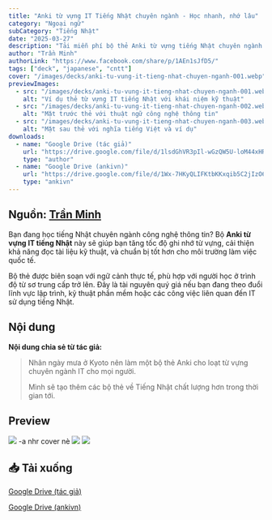 ```yaml
---
title: "Anki từ vựng IT Tiếng Nhật chuyên ngành - Học nhanh, nhớ lâu"
category: "Ngoại ngữ"
subCategory: "Tiếng Nhật"
date: "2025-03-27"
description: "Tải miễn phí bộ thẻ Anki từ vựng tiếng Nhật chuyên ngành IT, giúp bạn học nhanh - nhớ lâu - ứng dụng thực tế trong công việc và học tập. Tổng hợp bởi Trần Minh."
author: "Trần Minh"
authorLink: "https://www.facebook.com/share/p/1AEn1sJfD5/"
tags: ["deck", "japanese", "cntt"]
cover: "/images/decks/anki-tu-vung-it-tieng-nhat-chuyen-nganh-001.webp"
previewImages:
  - src: "/images/decks/anki-tu-vung-it-tieng-nhat-chuyen-nganh-001.webp"
    alt: "Ví dụ thẻ từ vựng IT tiếng Nhật với khái niệm kỹ thuật"
  - src: "/images/decks/anki-tu-vung-it-tieng-nhat-chuyen-nganh-002.webp"
    alt: "Mặt trước thẻ với thuật ngữ công nghệ thông tin"
  - src: "/images/decks/anki-tu-vung-it-tieng-nhat-chuyen-nganh-003.webp"
    alt: "Mặt sau thẻ với nghĩa tiếng Việt và ví dụ"
downloads:
  - name: "Google Drive (tác giả)"
    url: "https://drive.google.com/file/d/1lsdGhVR3pIl-wGzQW5U-loM44xHRR6is/view?usp=sharing"
    type: "author"
  - name: "Google Drive (ankivn)"
    url: "https://drive.google.com/file/d/1Wx-7HKyQLIFKtbKKxqib5C2jIzO6ZJac/view?usp=sharing"
    type: "ankivn"
---
```


## Nguồn: [Trần Minh](https://www.facebook.com/share/p/1AEn1sJfD5/)

Bạn đang học tiếng Nhật chuyên ngành công nghệ thông tin? Bộ **Anki từ vựng IT tiếng Nhật** này sẽ giúp bạn tăng tốc độ ghi nhớ từ vựng, cải thiện khả năng đọc tài liệu kỹ thuật, và chuẩn bị tốt hơn cho môi trường làm việc quốc tế.

Bộ thẻ được biên soạn với ngữ cảnh thực tế, phù hợp với người học ở trình độ từ sơ trung cấp trở lên. Đây là tài nguyên quý giá nếu bạn đang theo đuổi lĩnh vực lập trình, kỹ thuật phần mềm hoặc các công việc liên quan đến IT sử dụng tiếng Nhật.

## Nội dung

**Nội dung chia sẻ từ tác giả:**

> Nhân ngày mưa ở Kyoto nên làm một bộ thẻ Anki cho loạt từ vựng chuyên ngành IT cho mọi người.
>
> Mình sẽ tạo thêm các bộ thẻ về Tiếng Nhật chất lượng hơn trong thời gian tới.

## Preview

![](/images/decks/anki-tu-vung-it-tieng-nhat-chuyen-nganh-001.webp)  -a nhr cover nè
![](/images/decks/anki-tu-vung-it-tieng-nhat-chuyen-nganh-002.webp)
![](/images/decks/anki-tu-vung-it-tieng-nhat-chuyen-nganh-003.webp)

## 📥 Tải xuống

[Google Drive (tác giả)](https://drive.google.com/file/d/1lsdGhVR3pIl-wGzQW5U-loM44xHRR6is/view?usp=sharing)

[Google Drive (ankivn)](https://drive.google.com/file/d/1Wx-7HKyQLIFKtbKKxqib5C2jIzO6ZJac/view?usp=sharing)